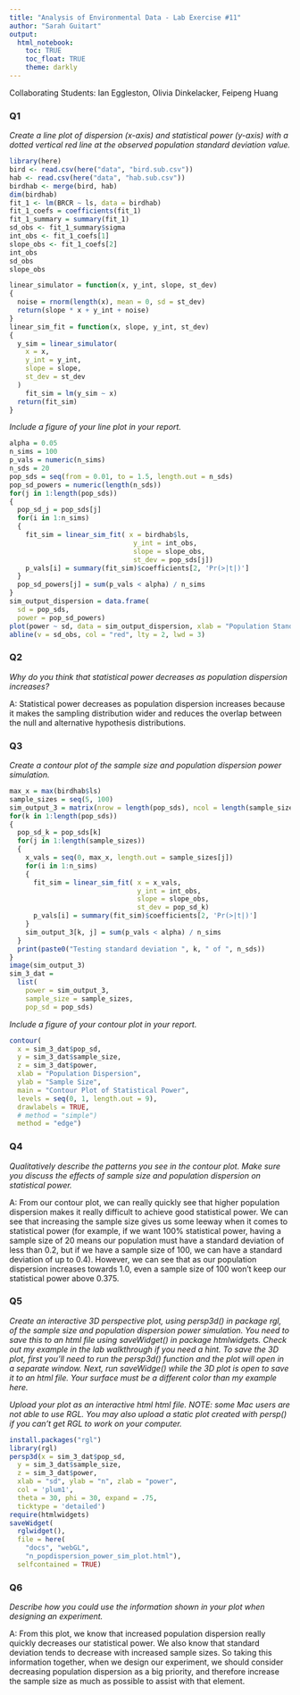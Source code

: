 ```yaml
---
title: "Analysis of Environmental Data - Lab Exercise #11"
author: "Sarah Guitart"
output: 
  html_notebook:
    toc: TRUE
    toc_float: TRUE
    theme: darkly 
---
```


Collaborating Students: Ian Eggleston, Olivia Dinkelacker, Feipeng Huang 

### Q1

*Create a line plot of dispersion (x-axis) and statistical power (y-axis) with a dotted vertical red line at the observed population standard deviation value.*
```r
library(here)
bird <- read.csv(here("data", "bird.sub.csv"))
hab <- read.csv(here("data", "hab.sub.csv"))
birdhab <- merge(bird, hab)
dim(birdhab)
fit_1 <- lm(BRCR ~ ls, data = birdhab)
fit_1_coefs = coefficients(fit_1)
fit_1_summary = summary(fit_1)
sd_obs <- fit_1_summary$sigma
int_obs <- fit_1_coefs[1]
slope_obs <- fit_1_coefs[2]
int_obs
sd_obs
slope_obs
```
```r
linear_simulator = function(x, y_int, slope, st_dev)
{
  noise = rnorm(length(x), mean = 0, sd = st_dev)
  return(slope * x + y_int + noise)
}
linear_sim_fit = function(x, slope, y_int, st_dev)
{
  y_sim = linear_simulator(
    x = x,
    y_int = y_int,
    slope = slope,
    st_dev = st_dev
  )
    fit_sim = lm(y_sim ~ x)
  return(fit_sim)
}
```

*Include a figure of your line plot in your report.*
```r
alpha = 0.05
n_sims = 100
p_vals = numeric(n_sims)
n_sds = 20
pop_sds = seq(from = 0.01, to = 1.5, length.out = n_sds)
pop_sd_powers = numeric(length(n_sds))
for(j in 1:length(pop_sds))
{
  pop_sd_j = pop_sds[j]
  for(i in 1:n_sims)
  {
    fit_sim = linear_sim_fit( x = birdhab$ls,
                               y_int = int_obs,
                               slope = slope_obs,
                               st_dev = pop_sds[j])
    p_vals[i] = summary(fit_sim)$coefficients[2, 'Pr(>|t|)']
  }
  pop_sd_powers[j] = sum(p_vals < alpha) / n_sims
}
sim_output_dispersion = data.frame(
  sd = pop_sds,
  power = pop_sd_powers)
plot(power ~ sd, data = sim_output_dispersion, xlab = "Population Standard Deviation", ylab = "Statistical Power", main = "Population Disperson and Statistical Power")
abline(v = sd_obs, col = "red", lty = 2, lwd = 3)
```
### Q2

*Why do you think that statistical power decreases as population dispersion increases?*

A: Statistical power decreases as population dispersion increases because it makes the sampling distribution wider and reduces the overlap between the null and alternative hypothesis distributions. 

### Q3

*Create a contour plot of the sample size and population dispersion power simulation.*
```r
max_x = max(birdhab$ls)
sample_sizes = seq(5, 100)
sim_output_3 = matrix(nrow = length(pop_sds), ncol = length(sample_sizes))
for(k in 1:length(pop_sds))
{
  pop_sd_k = pop_sds[k]
  for(j in 1:length(sample_sizes))
  {
    x_vals = seq(0, max_x, length.out = sample_sizes[j])
    for(i in 1:n_sims)
    {
      fit_sim = linear_sim_fit( x = x_vals,
                                y_int = int_obs,
                                slope = slope_obs,
                                st_dev = pop_sd_k)
      p_vals[i] = summary(fit_sim)$coefficients[2, 'Pr(>|t|)']
    }
    sim_output_3[k, j] = sum(p_vals < alpha) / n_sims
  }
  print(paste0("Testing standard deviation ", k, " of ", n_sds))
}
image(sim_output_3)
sim_3_dat = 
  list(
    power = sim_output_3,
    sample_size = sample_sizes,
    pop_sd = pop_sds)
```

*Include a figure of your contour plot in your report.*
```r
contour(
  x = sim_3_dat$pop_sd,
  y = sim_3_dat$sample_size,
  z = sim_3_dat$power,
  xlab = "Population Dispersion",
  ylab = "Sample Size",
  main = "Contour Plot of Statistical Power",
  levels = seq(0, 1, length.out = 9),
  drawlabels = TRUE,
  # method = "simple")
  method = "edge")
```

### Q4

*Qualitatively describe the patterns you see in the contour plot. Make sure you discuss the effects of sample size and population dispersion on statistical power.*

A: From our contour plot, we can really quickly see that higher population dispersion makes it really difficult to achieve good statistical power. We can see that increasing the sample size gives us some leeway when it comes to statistical power (for example, if we want 100% statistical power, having a sample size of 20 means our population must have a standard deviation of less than 0.2, but if we have a sample size of 100, we can have a standard deviation of up to 0.4). However, we can see that as our population dispersion increases towards 1.0, even a sample size of 100 won't keep our statistical power above 0.375. 

### Q5

*Create an interactive 3D perspective plot, using persp3d() in package rgl, of the sample size and population dispersion power simulation. You need to save this to an html file using saveWidget() in package htmlwidgets. Check out my example in the lab walkthrough if you need a hint. To save the 3D plot, first you’ll need to run the persp3d() function and the plot will open in a separate window. Next, run saveWidge() while the 3D plot is open to save it to an html file. Your surface must be a different color than my example here.*

*Upload your plot as an interactive html html file. NOTE: some Mac users are not able to use RGL. You may also upload a static plot created with persp() if you can’t get RGL to work on your computer.*
```r
install.packages("rgl")
library(rgl)
persp3d(x = sim_3_dat$pop_sd,
  y = sim_3_dat$sample_size,
  z = sim_3_dat$power,
  xlab = "sd", ylab = "n", zlab = "power",
  col = 'plum1',
  theta = 30, phi = 30, expand = .75,
  ticktype = 'detailed')
require(htmlwidgets)
saveWidget(
  rglwidget(),
  file = here(
    "docs", "webGL",
    "n_popdispersion_power_sim_plot.html"),
  selfcontained = TRUE)
```

### Q6

*Describe how you could use the information shown in your plot when designing an experiment.*

A: From this plot, we know that increased population dispersion really quickly decreases our statistical power. We also know that standard deviation tends to decrease with increased sample sizes. So taking this information together, when we design our experiment, we should consider decreasing population dispersion as a big priority, and therefore increase the sample size as much as possible to assist with that element. 
